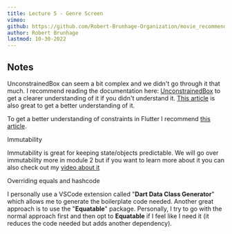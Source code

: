 ```yaml
---
title: Lecture 5 - Genre Screen
vimeo:
github: https://github.com/Robert-Brunhage-Organization/movie_recommendation_app_course/commit/454914801e9b6758249a6e36e8a6bf8f52d93a16
author: Robert Brunhage
lastmod: 10-30-2022
---
```


## Notes

UnconstrainedBox can seem a bit complex and we didn't go through it that much. I
recommend reading the documentation here:
[UnconstrainedBox](https://api.flutter.dev/flutter/widgets/UnconstrainedBox-class.html)
to get a clearer understanding of it if you didn't understand it.
[This article](https://dev.to/pedromassango/unconstrainedbox-is-your-friend-tip-5-19cl)
is also great to get a better understanding of it.

To get a better understanding of constraints in Flutter I recommend
[this article](https://docs.flutter.dev/development/ui/layout/constraints).

Immutability

Immutability is great for keeping state/objects predictable. We will go over
immutability more in module 2 but if you want to learn more about it you can
also check out my [video about it](https://www.youtube.com/watch?v=nUF0IrEjWj0)

Overriding equals and hashcode

I personally use a VSCode extension called "**Dart Data Class Generator**" which
allows me to generate the boilerplate code needed. Another great approach is to
use the "**Equatable**" package. Personally, I try to go with the normal
approach first and then opt to **Equatable** if I feel like I need it (it
reduces the code needed but adds another dependency).
